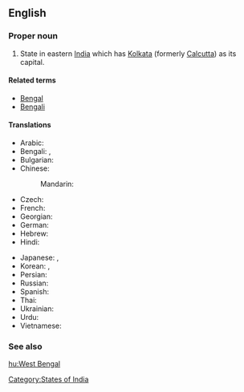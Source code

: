 ==English==
{{wikipedia}}

===Proper noun===
{{infl|en|proper noun|head=[[West]] [[Bengal]]}}

# State in eastern [[India]] which has [[Kolkata]] (formerly [[Calcutta]]) as its capital.

====Related terms====
*[[Bengal]]
*[[Bengali]]

====Translations====
{{trans-top|state}}
* Arabic: {{t|ar|بنغال الغربية|f|tr=banghaal al-gharbíyya}}
* Bengali: {{t-|bn|পশ্চিম বঙ্গ|tr=Pôščim Bôṅgô|sc=Beng|xs=Bengali}}, {{t|bn|পশ্চিমবঙ্গ|tr=Pôshcimbônggô|sc=Beng}}
* Bulgarian: {{t|bg|Западна Бенгалия|f|tr=Západna Bengálija}}
* Chinese:
*: Mandarin: {{t|cmn|西孟加拉邦|tr=Xī-Mèngjiālā-bāng|sc=Hani}}
* Czech: {{t|cs|Západní Bengálsko|n}}
* French: {{t|fr|Bengale-Occidental|m}}
* Georgian: {{t|ka|ბენგალი|sc=Geor|xs=Georgian}}
* German: {{t|de|Westbengalen|n}}
* Hebrew: {{t|he|מערב בנגל}}
* Hindi: {{t|hi|पश्चिम बंगाल|tr=paścim baṅgāl|xs=Hindi}}
{{trans-mid}}
* Japanese: {{t|ja|西ベンガル州|tr=Nishi-Bengaru-shū}},  {{t|ja|西ベンガル|tr=Nishi-Bengaru}}
* Korean: {{t|ko|웨스트벵골 주|tr=Weseuteu Beng-gol ju|sc=Hang}},  {{t|ko|웨스트벵골|tr=Weseuteu Beng-gol|sc=Hang}}
* Persian: {{t|fa|بنگال غربی|xs=Persian}}
* Russian: {{t-|ru|Западная Бенгалия|f|tr=Západnaja Bengálija}}
* Spanish: {{t|es|Bengala Occidental|f}}
* Thai: {{t|th|รัฐเบงกอลตะวันตก|tr=rát bayng-gor-lor dtà-wan-dtòk}}
* Ukrainian: {{t|uk|Західний Бенгал|m|tr=Záxidnyj Benhál|xs=Ukrainian}}
* Urdu: {{t|ur|مغربی بنگال|xs=Urdu}}
* Vietnamese: {{t|vi|Tây Bengal|xs=Vietnamese}}
{{trans-bottom}}

===See also===
{{list|en|states of India}}

[[Category:States of India]]

[[hu:West Bengal]]